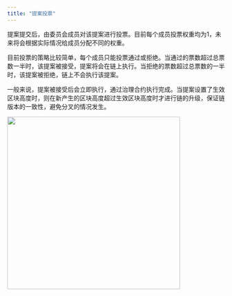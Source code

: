 ```yaml
---
title: "提案投票"
---
```


提案提交后，由委员会成员对该提案进行投票。目前每个成员投票权重均为1，未来将会根据实际情况给成员分配不同的权重。

目前投票的策略比较简单，每个成员只能投票通过或拒绝。当通过的票数超过总票数一半时，该提案被接受，提案将会在链上执行。当拒绝的票数超过总票数的一半时，该提案被拒绝，链上不会执行该提案。

一般来说，提案被接受后会立即执行，通过治理合约执行完成。当提案设置了生效区块高度时，则在新产生的区块高度超过生效区块高度时才进行链的升级，保证链版本的一致性，避免分叉的情况发生。

<img src="/zh/images/governance_vote.png" width="400" />
